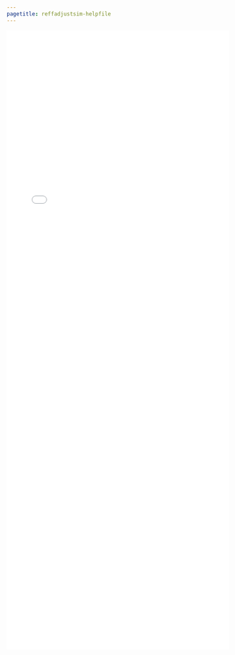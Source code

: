 ```yaml
---
pagetitle: reffadjustsim-helpfile
---
```


<iframe src="./helpfiles/reffadjustsim.html" width="100%" style="height: 100em; border: none">
</iframe>
